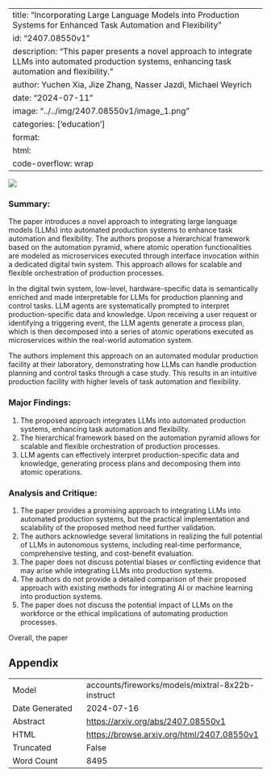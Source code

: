 
---
title: "Incorporating Large Language Models into Production Systems for Enhanced Task Automation and Flexibility"
id: "2407.08550v1"
description: "This paper presents a novel approach to integrate LLMs into automated production systems, enhancing task automation and flexibility."
author: Yuchen Xia, Jize Zhang, Nasser Jazdi, Michael Weyrich
date: "2024-07-11"
image: "../../img/2407.08550v1/image_1.png"
categories: ['education']
format:
  html:
    code-overflow: wrap
---

![](../../img/2407.08550v1/image_1.png)

### Summary:

The paper introduces a novel approach to integrating large language models (LLMs) into automated production systems to enhance task automation and flexibility. The authors propose a hierarchical framework based on the automation pyramid, where atomic operation functionalities are modeled as microservices executed through interface invocation within a dedicated digital twin system. This approach allows for scalable and flexible orchestration of production processes.

In the digital twin system, low-level, hardware-specific data is semantically enriched and made interpretable for LLMs for production planning and control tasks. LLM agents are systematically prompted to interpret production-specific data and knowledge. Upon receiving a user request or identifying a triggering event, the LLM agents generate a process plan, which is then decomposed into a series of atomic operations executed as microservices within the real-world automation system.

The authors implement this approach on an automated modular production facility at their laboratory, demonstrating how LLMs can handle production planning and control tasks through a case study. This results in an intuitive production facility with higher levels of task automation and flexibility.

### Major Findings:

1. The proposed approach integrates LLMs into automated production systems, enhancing task automation and flexibility.
2. The hierarchical framework based on the automation pyramid allows for scalable and flexible orchestration of production processes.
3. LLM agents can effectively interpret production-specific data and knowledge, generating process plans and decomposing them into atomic operations.

### Analysis and Critique:

1. The paper provides a promising approach to integrating LLMs into automated production systems, but the practical implementation and scalability of the proposed method need further validation.
2. The authors acknowledge several limitations in realizing the full potential of LLMs in autonomous systems, including real-time performance, comprehensive testing, and cost-benefit evaluation.
3. The paper does not discuss potential biases or conflicting evidence that may arise while integrating LLMs into production systems.
4. The authors do not provide a detailed comparison of their proposed approach with existing methods for integrating AI or machine learning into production systems.
5. The paper does not discuss the potential impact of LLMs on the workforce or the ethical implications of automating production processes.

Overall, the paper

## Appendix

|          |          |
|----------|----------|
| Model     | accounts/fireworks/models/mixtral-8x22b-instruct       |
| Date Generated     | 2024-07-16       |
| Abstract | [https://arxiv.org/abs/2407.08550v1](https://arxiv.org/abs/2407.08550v1)        |
| HTML     | [https://browse.arxiv.org/html/2407.08550v1](https://browse.arxiv.org/html/2407.08550v1)       |
| Truncated       | False       |
| Word Count       | 8495       |